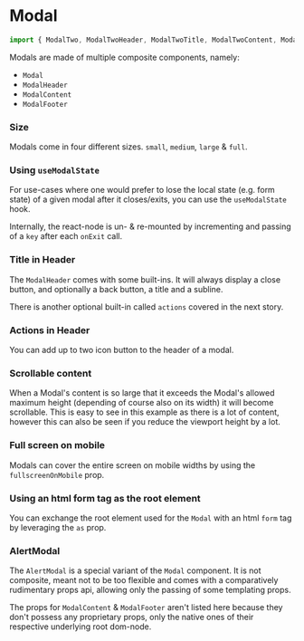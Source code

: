 
# Modal

```javascript
import { ModalTwo, ModalTwoHeader, ModalTwoTitle, ModalTwoContent, ModalTwoFooter } from '@proton/components'
```

Modals are made of multiple composite components, namely:
- `Modal`
- `ModalHeader`
- `ModalContent`
- `ModalFooter`

### Size

Modals come in four different sizes. `small`, `medium`, `large` & `full`.

<Canvas>
    <Story id="components-modal--primary" />
</Canvas>

### Using `useModalState`

For use-cases where one would prefer to lose the local state (e.g. form state) of a given modal after it closes/exits, you can use the `useModalState` hook.

Internally, the react-node is un- & re-mounted by incrementing and passing of a `key` after each `onExit` call.

<Canvas>
    <Story id="components-modal--using-use-modal-state" />
</Canvas>

### Title in Header

The `ModalHeader` comes with some built-ins. It will always display a close button, and optionally a back button, a title and a subline.

There is another optional built-in called `actions` covered in the next story.

<Canvas>
    <Story id="components-modal--header" />
</Canvas>

### Actions in Header

You can add up to two icon button to the header of a modal.

<Canvas>
    <Story id="components-modal--header-actions" />
</Canvas>

### Scrollable content

When a Modal's content is so large that it exceeds the Modal's allowed maximum height (depending of course also on its width) it will become scrollable.
This is easy to see in this example as there is a lot of content, however this can also be seen if you reduce the viewport height by a lot.

<Canvas>
    <Story id="components-modal--a-lot-of-content" />
</Canvas>

### Full screen on mobile

Modals can cover the entire screen on mobile widths by using the `fullscreenOnMobile` prop.

<Canvas>
    <Story id="components-modal--fullscreen-on-mobile" />
</Canvas>

### Using an html form tag as the root element

You can exchange the root element used for the `Modal` with an html `form` tag by leveraging the `as` prop.

<Canvas>
    <Story id="components-modal--with-form-root" />
</Canvas>

### AlertModal

The `AlertModal` is a special variant of the `Modal` component.
It is not composite, meant not to be too flexible and comes with a comparatively rudimentary props api, allowing only the passing of some templating props.

<Canvas>
    <Story id="components-modal--alert" />
</Canvas>

<Canvas>
    <Story id="components-modal--alert-with-only-one-button" />
</Canvas>

The props for `ModalContent` & `ModalFooter` aren't listed here because they don't possess any proprietary props, only the native ones of their respective underlying root dom-node.

<ArgsTable story={PRIMARY_STORY} />
